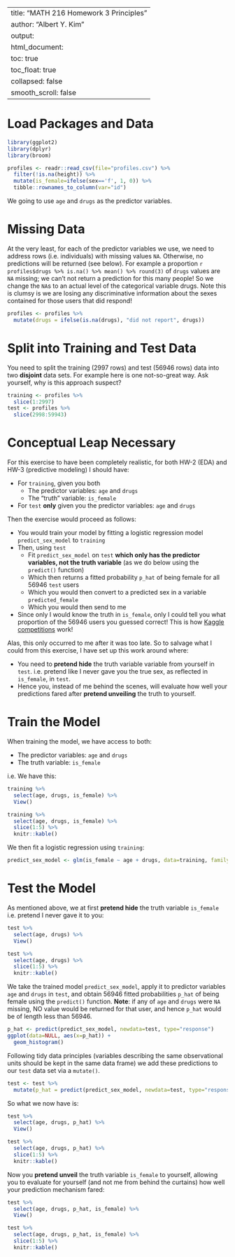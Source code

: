 
---
title: "MATH 216 Homework 3 Principles"
author: "Albert Y. Kim"
output:
  html_document:
    toc: true
    toc_float: true
    collapsed: false
    smooth_scroll: false
---



# Load Packages and Data

```r
library(ggplot2)
library(dplyr)
library(broom)

profiles <- readr::read_csv(file="profiles.csv") %>% 
  filter(!is.na(height)) %>% 
  mutate(is_female=ifelse(sex=='f', 1, 0)) %>% 
  tibble::rownames_to_column(var="id")
```

We going to use `age` and `drugs` as the predictor variables.



# Missing Data

At the very least, for each of the predictor variables we use, we need to 
address rows (i.e. individuals) with missing values `NA`. Otherwise, no 
predictions will be returned (see below). For example a proportion 
`r profiles$drugs %>% is.na() %>% mean() %>% round(3)` of `drugs` values are `NA` 
missing; we can't not return a prediction for this many people! So we change the
`NA`s to an actual level of the categorical variable drugs. Note this is clumsy
is we are losing any discriminative information about the sexes contained for
those users that did respond!

```r
profiles <- profiles %>% 
  mutate(drugs = ifelse(is.na(drugs), "did not report", drugs))
```



# Split into Training and Test Data

You need to split the training (2997 rows) and test (56946 rows) data into two
**disjoint** data sets. For example here is one not-so-great way.  Ask yourself, why
is this approach suspect?

```r
training <- profiles %>% 
  slice(1:2997)
test <- profiles %>% 
  slice(2998:59943)
```



# Conceptual Leap Necessary

For this exercise to have been completely realistic, for both HW-2 (EDA) and
HW-3 (predictive modeling) I should have:

* For `training`, given you both
    + The predictor variables: `age` and `drugs`
    + The "truth" variable: `is_female`
* For `test` **only** given you the predictor variables: `age` and `drugs`

Then the exercise would proceed as follows:

* You would train your model by fitting a logistic regression model
`predict_sex_model` to `training`
* Then, using `test`
    + Fit `predict_sex_model` on `test` **which only has the predictor
    variables, not the truth variable** (as we do below using the `predict()`
    function)
    + Which then returns a fitted probability `p_hat` of being female for all 56946 `test` users
    + Which you would then convert to a predicted sex in a variable `predicted_female`
    + Which you would then send to me
* Since only I would know the truth in `is_female`, only I could tell you what
proportion of the 56946 users you guessed correct! This is how [Kaggle
competitions](https://www.kaggle.com/competitions) work!

Alas, this only occurred to me after it was too late. So to salvage what I could
from this exercise, I have set up this work around where:

* You need to **pretend hide** the truth variable variable from yourself in
`test`. i.e. pretend like I never gave you the true sex, as reflected in
`is_female`, in `test`.
* Hence you, instead of me behind the scenes, will evaluate how well your
predictions fared after **pretend unveiling** the truth to yourself.




# Train the Model

When training the model, we have access to both:

* The predictor variables: `age` and `drugs`
* The truth variable: `is_female`

i.e. We have this:

```r
training %>% 
  select(age, drugs, is_female) %>% 
  View()
```
```r
training %>% 
  select(age, drugs, is_female) %>% 
  slice(1:5) %>% 
  knitr::kable()
```

We then fit a logistic regression using `training`:

```r
predict_sex_model <- glm(is_female ~ age + drugs, data=training, family="binomial")
```





# Test the Model

As mentioned above, we at first **pretend hide** the truth variable `is_female`
i.e. pretend I never gave it to you:

```r
test %>% 
  select(age, drugs) %>% 
  View()
```
```r
test %>% 
  select(age, drugs) %>% 
  slice(1:5) %>% 
  knitr::kable()
```

We take the trained model `predict_sex_model`, apply it to predictor variables 
`age` and `drugs` in `test`, and obtain 56946 fitted probabilities 
`p_hat` of being female using the `predict()` function. **Note**: if any of `age`
and `drugs` were `NA` missing, NO value would be returned for that user, and
hence `p_hat` would be of length less than 56946.

```r
p_hat <- predict(predict_sex_model, newdata=test, type="response")
ggplot(data=NULL, aes(x=p_hat)) + 
  geom_histogram()
```

Following tidy data principles (variables describing the same observational
units should be kept in the same data frame) we add these predictions to our
`test` data set via a `mutate()`.

```r
test <- test %>% 
  mutate(p_hat = predict(predict_sex_model, newdata=test, type="response"))
```

So what we now have is:

```r
test %>% 
  select(age, drugs, p_hat) %>% 
  View()
```
```r
test %>% 
  select(age, drugs, p_hat) %>% 
  slice(1:5) %>% 
  knitr::kable()
```


Now you **pretend unveil** the truth variable `is_female` to yourself, allowing you to 
evaluate for yourself (and not me from behind the curtains) how well your
prediction mechanism fared:

```r
test %>% 
  select(age, drugs, p_hat, is_female) %>% 
  View()
```
```r
test %>% 
  select(age, drugs, p_hat, is_female) %>% 
  slice(1:5) %>% 
  knitr::kable()
```












